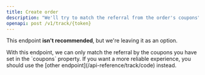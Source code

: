```yaml
---
title: Create order
description: "We'll try to match the referral from the order's coupons"
openapi: post /v1/track/{token}
---
```


This endpoint **isn't recommended**, but we're leaving it as an option.

<Warning>
    With this endpoint, we can only match the referral by the coupons you have set in the `coupons` property. If you want a more reliable experience, you should use the [other endpoint](/api-reference/track/code) instead.
</Warning>